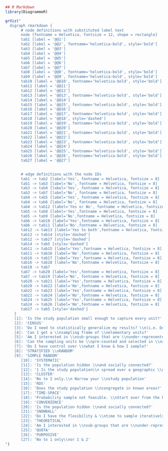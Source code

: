 ```{r, echo= FALSE}

## R Markdown
library(DiagrammeR)

grViz("
  digraph rmarkdown {
       # node definitions with substituted label text
       node [fontname = Helvetica, fontsize = 12, shape = rectangle] 
       tab1 [label = '@@1']
       tab2 [label = '@@2', fontname='helvetica-bold', style='bold']
       tab3 [label = '@@3']
       tab4 [label = '@@4']
       tab5 [label = '@@5']
       tab6 [label = '@@6']
       tab7 [label = '@@7']
       tab8 [label = '@@8', fontname='helvetica-bold', style='bold']
       tab9 [label = '@@9', fontname='helvetica-bold', style='bold']
       tab10 [label = '@@10', fontname='helvetica-bold', style='bold']
       tab11 [label = '@@11']
       tab12 [label = '@@12']
       tab13 [label = '@@13', fontname='helvetica-bold', style='bold']
       tab14 [label = '@@14']
       tab15 [label = '@@15', fontname='helvetica-bold', style='bold']
       tab16 [label = '@@16']
       tab17 [label = '@@17', fontname='helvetica-bold', style='bold']
       tab18 [label = '@@18', style='dashed']
       tab19 [label = '@@19', fontname='helvetica-bold', style='bold']
       tab20 [label = '@@20']
       tab21 [label = '@@21', fontname='helvetica-bold', style='bold']
       tab22 [label = '@@22']
       tab23 [label = '@@23', fontname='helvetica-bold', style='bold']
       tab24 [label = '@@24']
       tab25 [label = '@@25', fontname='helvetica-bold', style='bold']
       tab26 [label = '@@26', fontname='helvetica-bold', style='bold']
       tab27 [label = '@@27']
       

       # edge definitions with the node IDs
       tab1 -> tab2 [label='Yes', fontname = Helvetica, fontsize = 8]
       tab1 -> tab3 [label='No', fontname = Helvetica, fontsize = 8]
       tab3 -> tab4 [label='Yes', fontname = Helvetica, fontsize = 8]
       tab3 -> tab7 [label='No', fontname = Helvetica, fontsize = 8] 
       tab4 -> tab5 [label='Yes', fontname = Helvetica, fontsize = 8] 
       tab4 -> tab6 [label='No', fontname = Helvetica, fontsize = 8] 
       tab4 -> tab12 [label='Yes or No', fontname = Helvetica, fontsize = 8] 
       tab5 -> tab8 [label='Yes',fontname = Helvetica, fontsize = 8] 
       tab5 -> tab9 [label='No',fontname = Helvetica, fontsize = 8]
       tab6 -> tab10 [label='Yes',fontname = Helvetica, fontsize = 8] 
       tab6 -> tab11 [label='No',fontname = Helvetica, fontsize = 8] 
       tab12 -> tab13 [label='Yes to both',fontname = Helvetica, fontsize = 8]
       tab12 -> tab14 [style='dashed']
       tab12 -> tab27 [style='dashed']
       tab14 -> tab5 [style='dashed']
       tab11 -> tab15 [label='Yes',fontname = Helvetica, fontsize = 8]
       tab11 -> tab16 [label='No',fontname = Helvetica, fontsize = 8]
       tab16 -> tab17 [label='Yes',fontname = Helvetica, fontsize = 8]
       tab16 -> tab18 [label='No',fontname = Helvetica, fontsize = 8]
       tab18 -> tab7 
       tab7 -> tab20 [label='Yes',fontname = Helvetica, fontsize = 8]
       tab7 -> tab19 [label='No', fontname = Helvetica, fontsize = 8]
       tab20 -> tab21 [label='Yes',fontname = Helvetica, fontsize = 8]
       tab20 -> tab22 [label='No',fontname = Helvetica, fontsize = 8]
       tab22 -> tab23 [label='Yes',fontname = Helvetica, fontsize = 8]
       tab22 -> tab24 [label='No',fontname = Helvetica, fontsize = 8]
       tab24 -> tab25 [label='Yes',fontname = Helvetica, fontsize = 8]
       tab24 -> tab26 [label='No',fontname = Helvetica, fontsize = 8]
       tab27 -> tab5 [style='dashed']
    }
    [1]: 'Is the study population small enough to capture every unit?'
    [2]: 'CENSUS'
    [3]: 'Do I need to statistically generalize my results? \\n(i.e. Do I require a probability sample?)'
    [4]: 'Can I get a \\nsampling frame of \\nelementary units?'
    [5]: 'Am I interested in \\nsub-groups that are \\nunder-represented \\nin the population?'
    [6]: 'Can the sampling units be \\npre-counted and selected in \\nan orderly & defined way?'
    [7]: 'Do I have control over \\nwhat I know & how I sample?'
    [8]: 'STRATIFIED \\nRANDOM'
    [9]: 'SIMPLE RANDOM'
       [10]: 'SYSTEMATIC'
       [11]: 'Is the population hidden \\nand socially connected?'
       [12]: '1 Is the study population\\n spread over a geographic \\narea too large to \\nlogistically cover, \\n AND 2 Can the population be \\ndivided into discemable \\ncluster groups?'
       [13]: 'CLUSTER'
       [14]: 'No to 2 only.\\n Narrow your \\nstudy population'
       [15]: 'RDS'
       [16]: 'Does the study population \\ncongregate in known areas?'
       [17]: 'TIME-SPACE'
       [18]: 'Probability sample not feasible. \\nStart over from the box above.'
       [19]: 'CONVENIENCE'
       [20]: 'Is the population hidden \\nand socially connected?'
       [21]: 'SNOWBALL'
       [22]: 'Do I have the flexibility & \\ntime to sample iteratively?'
       [23]: 'THEORETICAL'
       [24]: 'Am I interested in \\nsub-groups that are \\nunder-represented \\nin the population?'
       [25]: 'QUOTA'
       [26]: 'PURPOSIVE'
       [27]: 'No to 1 only\\nor 1 & 2'
")
```

